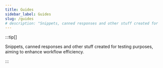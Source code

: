 ```yaml
---
title: Guides
sidebar_label: Guides
slug: /guides
# description: "Snippets, canned responses and other stuff created for testing purposes, aiming to enhance workflow efficiency."
---
```


:::tip[]

Snippets, canned responses and other stuff created for testing purposes, aiming to enhance workflow efficiency.

:::